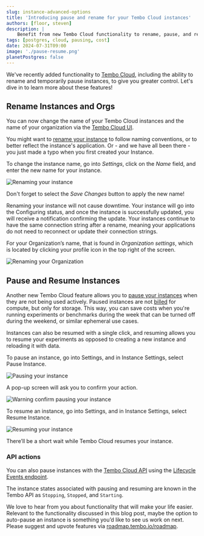 ---
slug: instance-advanced-options
title: 'Introducing pause and rename for your Tembo Cloud instances'
authors: [floor, steven]
description: |
    Benefit from new Tembo Cloud functionality to rename, pause, and resume instances
tags: [postgres, cloud, pausing, cost]
date: 2024-07-31T09:00
image: './pause-resume.png'
planetPostgres: false
---

We've recently added functionality to [Tembo Cloud](https://cloud.tembo.io/), including the ability to rename and temporarily pause instances, to give you greater control. Let's dive in to learn more about these features!


## Rename Instances and Orgs

You can now change the name of your Tembo Cloud instances and the name of your organization via the [Tembo Cloud UI](https://cloud.tembo.io/).

You might want to [rename your instance](https://tembo.io/docs/product/cloud/configuration-and-management/rename-an-instance) to follow naming conventions, or to better reflect the instance's application. Or - and we have all been there - you just made a typo when you first created your Instance.

To change the instance name, go into _Settings_, click on the _Name_ field, and enter the new name for your instance.


![Renaming your instance](./renaming-instance.png)

Don't forget to select the _Save Changes_ button to apply the new name!

Renaming your instance will not cause downtime. Your instance will go into the Configuring status, and once the instance is successfully updated, you will receive a notification confirming the update. Your instances continue to have the same connection string after a rename, meaning your applications do not need to reconnect or update their connection strings.


For your Organization’s name, that is found in _Organization settings_, which is located by clicking your profile icon in the top right of the screen.

![Renaming your Organization](./renaming-organization.png)

## Pause and Resume Instances

Another new Tembo Cloud feature allows you to [pause your instances](https://tembo.io/docs/product/cloud/configuration-and-management/pause-instance) when they are not being used actively. Paused instances are not [billed](https://tembo.io/docs/product/cloud/billing) for compute, but only for storage. This way, you can save costs when you're running experiments or benchmarks during the week that can be turned off during the weekend, or similar ephemeral use cases.


Instances can also be resumed with a single click, and resuming allows you to resume your experiments as opposed to creating a new instance and reloading it with data.

To pause an instance, go into Settings, and in Instance Settings, select Pause Instance.

![Pausing your instance](./pause-instance.png)

A pop-up screen will ask you to confirm your action.

![Warning confirm pausing your instance](./pause-warning.png)

To resume an instance, go into Settings, and in Instance Settings, select Resume Instance.

![Resuming your instance](./resume-instance.png)

There’ll be a short wait while Tembo Cloud resumes your instance.

### API actions

You can also pause instances with the [Tembo Cloud API](https://tembo.io/docs/development/api) using the [Lifecycle Events endpoint](https://api.tembo.io/redoc#tag/instance/operation/instance_event).

The instance states associated with pausing and resuming are known in the Tembo API as `Stopping`, `Stopped`, and `Starting`.

We love to hear from you about functionality that will make your life easier. Relevant to the functionality discussed in this blog post, maybe the option to auto-pause an instance is something you’d like to see us work on next. Please suggest and upvote features via [roadmap.tembo.io/roadmap](https://roadmap.tembo.io/roadmap).
